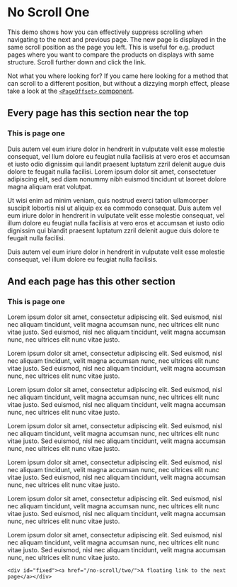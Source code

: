 # No Scroll One

This demo shows how you can effectively suppress scrolling when navigating to the next and previous  page. The new page is displayed in the same scroll position as the page you left. This is useful for e.g. product pages where you want to compare the products on displays with same structure. Scroll further down and click the link.

 Not what you where looking for? If you came here looking for a method that can scroll to a different position, but without a dizzying morph effect, please take a look at the [`<PageOffset>` component](/library/PageOffset/).

## Every page has this section near the top

### This is page one

Duis autem vel eum iriure dolor in hendrerit in vulputate velit esse molestie consequat, vel
llum dolore eu feugiat nulla facilisis at vero eros et accumsan et iusto odio dignissim qui
landit praesent luptatum zzril delenit augue duis dolore te feugait nulla facilisi. Lorem ipsum
dolor sit amet, consectetuer adipiscing elit, sed diam nonummy nibh euismod tincidunt ut laoreet
dolore magna aliquam erat volutpat.

Ut wisi enim ad minim veniam, quis nostrud exerci tation ullamcorper suscipit lobortis nisl ut
aliquip ex ea commodo consequat. Duis autem vel eum iriure dolor in hendrerit in vulputate velit
esse molestie consequat, vel illum dolore eu feugiat nulla facilisis at vero eros et accumsan et
iusto odio dignissim qui blandit praesent luptatum zzril delenit augue duis dolore te feugait
nulla facilisi.

Duis autem vel eum iriure dolor in hendrerit in vulputate velit esse molestie consequat, vel
illum dolore eu feugiat nulla facilisis.

## And each page has this other section

### This is page one

Lorem ipsum dolor sit amet, consectetur adipiscing elit. Sed euismod, nisl nec aliquam
tincidunt, velit magna accumsan nunc, nec ultrices elit nunc vitae justo. Sed euismod, nisl nec
aliquam tincidunt, velit magna accumsan nunc, nec ultrices elit nunc vitae justo.

Lorem ipsum dolor sit amet, consectetur adipiscing elit. Sed euismod, nisl nec aliquam
tincidunt, velit magna accumsan nunc, nec ultrices elit nunc vitae justo. Sed euismod, nisl nec
aliquam tincidunt, velit magna accumsan nunc, nec ultrices elit nunc vitae justo.

Lorem ipsum dolor sit amet, consectetur adipiscing elit. Sed euismod, nisl nec aliquam
tincidunt, velit magna accumsan nunc, nec ultrices elit nunc vitae justo. Sed euismod, nisl nec
aliquam tincidunt, velit magna accumsan nunc, nec ultrices elit nunc vitae justo.


Lorem ipsum dolor sit amet, consectetur adipiscing elit. Sed euismod, nisl nec aliquam
tincidunt, velit magna accumsan nunc, nec ultrices elit nunc vitae justo. Sed euismod, nisl nec
aliquam tincidunt, velit magna accumsan nunc, nec ultrices elit nunc vitae justo.


Lorem ipsum dolor sit amet, consectetur adipiscing elit. Sed euismod, nisl nec aliquam
tincidunt, velit magna accumsan nunc, nec ultrices elit nunc vitae justo. Sed euismod, nisl nec
aliquam tincidunt, velit magna accumsan nunc, nec ultrices elit nunc vitae justo.


Lorem ipsum dolor sit amet, consectetur adipiscing elit. Sed euismod, nisl nec aliquam
tincidunt, velit magna accumsan nunc, nec ultrices elit nunc vitae justo. Sed euismod, nisl nec
aliquam tincidunt, velit magna accumsan nunc, nec ultrices elit nunc vitae justo.


Lorem ipsum dolor sit amet, consectetur adipiscing elit. Sed euismod, nisl nec aliquam
tincidunt, velit magna accumsan nunc, nec ultrices elit nunc vitae justo. Sed euismod, nisl nec
aliquam tincidunt, velit magna accumsan nunc, nec ultrices elit nunc vitae justo.

	<div id="fixed"><a href="/no-scroll/two/">A floating link to the next page</a></div>
